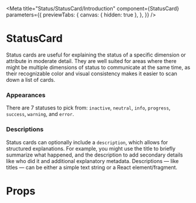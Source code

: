 

<Meta
  title="Status/StatusCard/Introduction"
  component={StatusCard}
  parameters={{
    previewTabs: {
      canvas: { hidden: true },
    },
  }}
/>

# StatusCard

<Subtitle>
  Status cards are useful for explaining the status of a specific dimension or attribute in moderate detail. They are
  well suited for areas where there might be multiple dimensions of status to communicate at the same time, as their
  recognizable color and visual consistency makes it easier to scan down a list of cards.
</Subtitle>

### Appearances

There are 7 statuses to pick from: `inactive`, `neutral`, `info`, `progress`, `success`, `warning`, and `error`.

<Preview>
  <Story id="status-statuscard--appearances" />
</Preview>

### Descriptions

Status cards can optionally include a `description`, which allows for structured explanations. For example, you might
use the title to briefly summarize what happened, and the description to add secondary details like who did it and
additional explanatory metadata. Descriptions — like titles — can be either a simple text string or a React element/fragment.

<Preview>
  <Story id="status-statuscard--with-description" />
</Preview>

# Props

<Props of={StatusCard} />

